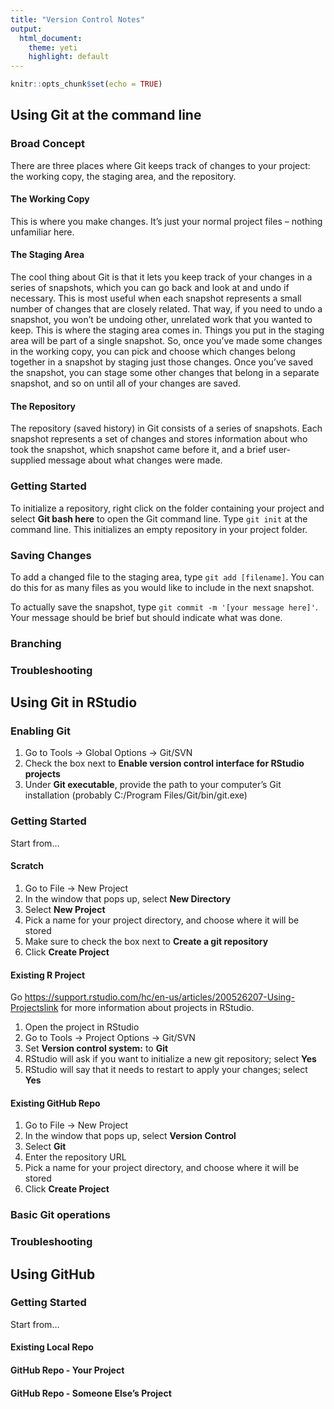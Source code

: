 ```yaml
---
title: "Version Control Notes"
output:
  html_document:
    theme: yeti
    highlight: default
---
```


```r
knitr::opts_chunk$set(echo = TRUE)
```


**Using Git at the command line**
------------------------------------------
### Broad Concept
There are three places where Git keeps track of changes to your project: the working copy, the staging area, and the repository.

#### The Working Copy
This is where you make changes. It's just your normal project files -- nothing unfamiliar here.

#### The Staging Area
The cool thing about Git is that it lets you keep track of your changes in a series of snapshots, which you can go back and look at and undo if necessary. This is most useful when each snapshot represents a small number of changes that are closely related. That way, if you need to undo a snapshot, you won't be undoing other, unrelated work that you wanted to keep.
This is where the staging area comes in. Things you put in the staging area will be part of a single snapshot. So, once you've made some changes in the working copy, you can pick and choose which changes belong together in a snapshot by staging just those changes. Once you've saved the snapshot, you can stage some other changes that belong in a separate snapshot, and so on until all of your changes are saved.

#### The Repository
The repository (saved history) in Git consists of a series of snapshots. Each snapshot represents a set of changes and stores information about who took the snapshot, which snapshot came before it, and a brief user-supplied message about what changes were made.

### Getting Started
To initialize a repository, right click on the folder containing your project and select **Git bash here** to open the Git command line. Type `git init` at the command line. This initializes an empty repository in your project folder.

### Saving Changes
To add a changed file to the staging area, type `git add [filename]`. You can do this for as many files as you would like to include in the next snapshot.

To actually save the snapshot, type `git commit -m '[your message here]'`. Your message should be brief but should indicate what was done.

### Branching

### Troubleshooting

**Using Git in RStudio**
-----------------------------------------
### Enabling Git

#. Go to Tools -> Global Options -> Git/SVN
#. Check the box next to **Enable version control interface for RStudio projects**
#. Under **Git executable**, provide the path to your computer's Git installation (probably C:/Program Files/Git/bin/git.exe)

### Getting Started {.tabset .tabset-pills}

Start from...

#### Scratch

#. Go to File -> New Project
#. In the window that pops up, select **New Directory**
#. Select **New Project**
#. Pick a name for your project directory, and choose where it will be stored
#. Make sure to check the box next to **Create a git repository**
#. Click **Create Project**

#### Existing R Project

Go <https://support.rstudio.com/hc/en-us/articles/200526207-Using-Projects>[link](**here**) for more information about projects in RStudio.

#. Open the project in RStudio
#. Go to Tools -> Project Options -> Git/SVN
#. Set **Version control system:** to **Git**
#. RStudio will ask if you want to initialize a new git repository; select **Yes**
#. RStudio will say that it needs to restart to apply your changes; select **Yes**

#### Existing GitHub Repo

#. Go to File -> New Project
#. In the window that pops up, select **Version Control**
#. Select **Git**
#. Enter the repository URL
#. Pick a name for your project directory, and choose where it will be stored
#. Click **Create Project**

### Basic Git operations

### Troubleshooting

**Using GitHub**
------------------------------------------

### Getting Started {.tabset .tabset-pills}

Start from...

#### Existing Local Repo

#### GitHub Repo - Your Project

#### GitHub Repo - Someone Else's Project